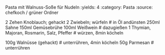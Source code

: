 Pasta mit Walnuss-Soße für Nudeln
:yields: 4
:category: Pasta
:source: chefkoch / grüner Ordner

2 Zehen Knoblauch; gehackt
2 Zwiebeln; würfeln
# in Öl andünsten
250ml Sahne
150ml Gemüsebrühe
100ml Weißwein
# dazugießen
1 Thymian, Majoran, Rosmarin, Salz, Pfeffer
# würzen, 8min köcheln

100g Walnüsse (gehackt)
# unterrühren, 4min köcheln
50g Parmesan
# unterrühren

